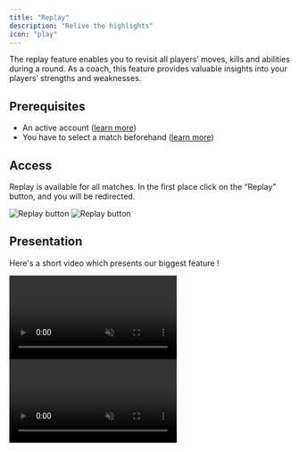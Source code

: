 ```yaml
---
title: "Replay"
description: "Relive the highlights"
icon: "play"
---
```


The replay feature enables you to revisit all players’ moves, kills and abilities during a round.
As a coach, this feature provides valuable insights into your players’ strengths and weaknesses.

## Prerequisites

- An active account ([learn more](/get-started/setup))
- You have to select a match beforehand ([learn more](/core/matches))

## Access

Replay is available for all matches. In the first place click on the “Replay” button, and you will be redirected.
<Frame>
    <img
        className="block dark:hidden"
        src="./images/replay/button.png"
        alt="Replay button"
    />
    <img
        className="hidden dark:block"
        src="./images/replay/button.png"
        alt="Replay button"
    />
</Frame>

## Presentation

Here's a short video which presents our biggest feature !
<Frame>
    <video
        autoPlay
        muted
        loop
        playsInline
        className="w-full aspect-video block dark:hidden"
        src="./images/replay/presentation.mp4"
    ></video>
    <video
        autoPlay
        muted
        loop
        playsInline
        className="w-full aspect-video hidden dark:block"
        src="./images/replay/presentation.mp4"
    ></video>
</Frame>
